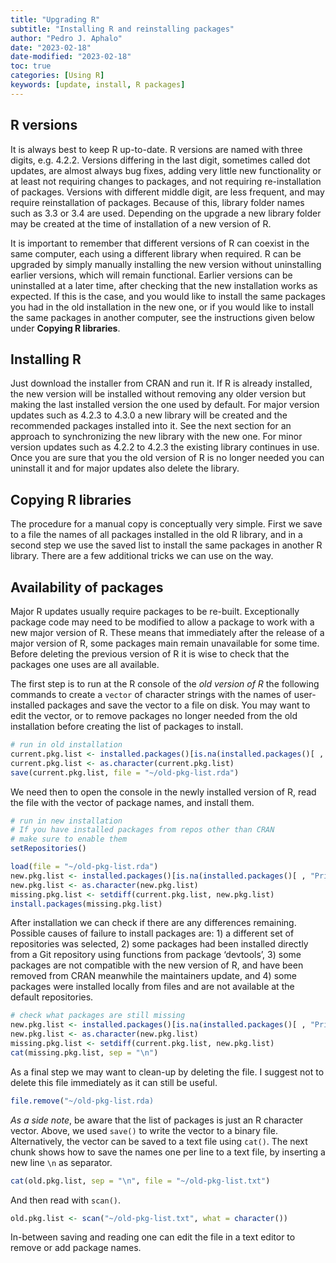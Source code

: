 ```yaml
---
title: "Upgrading R"
subtitle: "Installing R and reinstalling packages"
author: "Pedro J. Aphalo"
date: "2023-02-18"
date-modified: "2023-02-18"
toc: true
categories: [Using R]
keywords: [update, install, R packages]
---
```


## R versions

It is always best to keep R up-to-date. R versions are named with three digits, e.g. 4.2.2. Versions differing in the last digit, sometimes called dot updates, are almost always bug fixes, adding very little new functionality or at least not requiring changes to packages, and not requiring re-installation of packages. Versions with different middle digit, are less frequent, and may require reinstallation of packages. Because of this, library folder names such as 3.3 or 3.4 are used. Depending on the upgrade a new library folder may be created at the time of installation of a new version of R.

It is important to remember that different versions of R can coexist in the same computer, each using a different library when required. R can be upgraded by simply manually installing the new version without uninstalling earlier versions, which will remain functional. Earlier versions can be uninstalled at a later time, after checking that the new installation works as expected. If this is the case, and you would like to install the same packages you had in the old installation in the new one, or if you would like to install the same packages in another computer, see the instructions given below under **Copying R libraries**.

## Installing R

Just download the installer from CRAN and run it. If R is already installed, the new version will be installed without removing any older version but making the last installed version the one used by default. For major version updates such as 4.2.3 to 4.3.0 a new library will be created and the recommended packages installed into it. See the next section for an approach to synchronizing the new library with the new one. For minor version updates such as 4.2.2 to 4.2.3 the existing library continues in use. Once you are sure that you the old version of R is no longer needed you can uninstall it and for major updates also delete the library.

## Copying R libraries

The procedure for a manual copy is conceptually very simple. First we save to a file the names of all packages installed in the old R library, and in a second step we use the saved list to install the same packages in another R library. There are a few additional tricks we can use on the way.

::: callout-caution
## Availability of packages

Major R updates usually require packages to be re-built. Exceptionally package code may need to be modified to allow a package to work with a new major version of R. These means that immediately after the release of a major version of R, some packages main remain unavailable for some time. Before deleting the previous version of R it is wise to check that the packages one uses are all available.
:::

The first step is to run at the R console of the <em>old version of R</em> the following commands to create a `vector` of character strings with the names of user-installed packages and save the vector to a file on disk. You may want to edit the vector, or to remove packages no longer needed from the old installation before creating the list of packages to install.

```r
# run in old installation
current.pkg.list <- installed.packages()[is.na(installed.packages()[ , "Priority"]), 1]
current.pkg.list <- as.character(current.pkg.list)
save(current.pkg.list, file = "~/old-pkg-list.rda")
```

We need then to open the console in the newly installed version of R, read the file with the vector of package names, and install them.

```r
# run in new installation
# If you have installed packages from repos other than CRAN
# make sure to enable them
setRepositories()

load(file = "~/old-pkg-list.rda")
new.pkg.list <- installed.packages()[is.na(installed.packages()[ , "Priority"]), 1]
new.pkg.list <- as.character(new.pkg.list)
missing.pkg.list <- setdiff(current.pkg.list, new.pkg.list)
install.packages(missing.pkg.list)
```

After installation we can check if there are any differences remaining. Possible causes of failure to install packages are: 1) a different set of repositories was selected, 2) some packages had been installed directly from a Git repository using functions from package 'devtools', 3) some packages are not compatible with the new version of R, and have been removed from CRAN meanwhile the maintainers update, and 4) some packages were installed locally from files and are not available at the default repositories.

```r
# check what packages are still missing
new.pkg.list <- installed.packages()[is.na(installed.packages()[ , "Priority"]), 1]
new.pkg.list <- as.character(new.pkg.list)
missing.pkg.list <- setdiff(current.pkg.list, new.pkg.list)
cat(missing.pkg.list, sep = "\n")
```

As a final step we may want to clean-up by deleting the file. I suggest not to delete this file immediately as it can still be useful.

```r
file.remove("~/old-pkg-list.rda)
```

<em> As a side note</em>, be aware that the list of packages is just an R character vector. Above, we used `save()` to write the vector to a binary file. Alternatively, the vector can be saved to a text file using `cat()`. The next chunk shows how to save the names one per line to a text file, by inserting a new line `\n` as separator.

```r
cat(old.pkg.list, sep = "\n", file = "~/old-pkg-list.txt")
```

And then read with `scan()`.

```r
old.pkg.list <- scan("~/old-pkg-list.txt", what = character())
```

In-between saving and reading one can edit the file in a text editor to remove or add package names.
